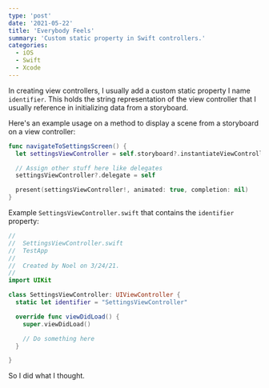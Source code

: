 ```yaml
---
type: 'post'
date: '2021-05-22'
title: 'Everybody Feels'
summary: 'Custom static property in Swift controllers.'
categories:
  - iOS
  - Swift
  - Xcode
---
```


In creating view controllers, I usually add a custom static property I name `identifier`. This holds the string representation of the view controller that I usually reference in initializing data from a storyboard.

Here's an example usage on a method to display a scene from a storyboard on a view controller:

```swift
func navigateToSettingsScreen() {
  let settingsViewController = self.storyboard?.instantiateViewController(identifier: SettingsViewController.identifier) as? SettingsViewController

  // Assign other stuff here like delegates
  settingsViewController?.delegate = self

  present(settingsViewController!, animated: true, completion: nil)
}
```

Example `SettingsViewController.swift` that contains the `identifier` property:

```swift
//
//  SettingsViewController.swift
//  TestApp
//
//  Created by Noel on 3/24/21.
//
import UIKit

class SettingsViewController: UIViewController {
  static let identifier = "SettingsViewController"

  override func viewDidLoad() {
    super.viewDidLoad()

    // Do something here
  }

}
```

So I did what I thought.

<YouTubeVideo src="https://www.youtube.com/watch?v=TqDpRSodal0" />
